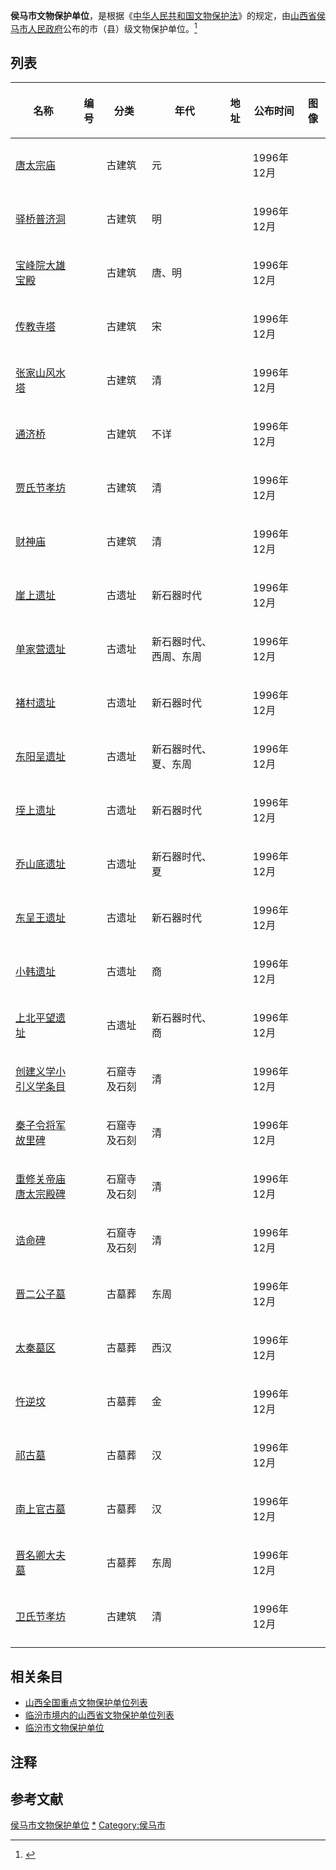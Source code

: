 '''侯马市文物保护单位'''，是根据《[[中华人民共和国文物保护法|中华人民共和国文物保护法]]》的规定，由[[山西省|山西省]][[侯马市|侯马市]][[侯马市人民政府|人民政府]]公布的市（县）级文物保护单位。<ref>{{cite web|title=山西省|url=http://www.ncha.gov.cn/portals/0/second/wenwubhml/%E5%B1%B1%E8%A5%BF%E7%9C%811.rar|work=中国文物保护单位名录|publisher=中华人民共和国国家文物局|accessdate=2012-12-26|deadurl=yes|archiveurl=https://web.archive.org/web/20120501202356/http://www.sach.gov.cn/portals/0/second/wenwubhml/%E5%B1%B1%E8%A5%BF%E7%9C%811.rar|archivedate=2012-05-01}}</ref>

==列表==
{{Expand list}}<center>
{| class="wikitable sortable"
|- 
!名称 
!编号
!分类 
!年代
!地址
!公布时间
!图像
|-
| [[唐太宗庙|唐太宗庙]] ||   || 古建筑 || 元 ||   || 1996年12月 ||
|-
| [[驿桥普济洞|驿桥普济洞]] ||   || 古建筑 || 明 ||   || 1996年12月 ||
|-
| [[宝峰院大雄宝殿|宝峰院大雄宝殿]] ||   || 古建筑 || 唐、明 ||   || 1996年12月 ||
|-
| [[传教寺塔|传教寺塔]] ||   || 古建筑 || 宋 ||   || 1996年12月 ||
|-
| [[张家山风水塔|张家山风水塔]] ||   || 古建筑 || 清 ||   || 1996年12月 ||
|-
| [[通济桥|通济桥]] ||   || 古建筑 || 不详 ||   || 1996年12月 ||
|-
| [[贾氏节孝坊|贾氏节孝坊]] ||   || 古建筑 || 清 ||   || 1996年12月 ||
|-
| [[财神庙|财神庙]] ||   || 古建筑 || 清 ||   || 1996年12月 ||
|-
| [[崖上遗址|崖上遗址]] ||   || 古遗址 || 新石器时代 ||   || 1996年12月 ||
|-
| [[单家营遗址|单家营遗址]] ||   || 古遗址 || 新石器时代、西周、东周 ||   || 1996年12月 ||
|-
| [[褚村遗址|褚村遗址]] ||   || 古遗址 || 新石器时代 ||   || 1996年12月 ||
|-
| [[东阳呈遗址|东阳呈遗址]] ||   || 古遗址 || 新石器时代、夏、东周 ||   || 1996年12月 ||
|-
| [[垤上遗址|垤上遗址]] ||   || 古遗址 || 新石器时代 ||   || 1996年12月 ||
|-
| [[乔山底遗址|乔山底遗址]] ||   || 古遗址 || 新石器时代、夏 ||   || 1996年12月 ||
|-
| [[东呈王遗址|东呈王遗址]] ||   || 古遗址 || 新石器时代 ||   || 1996年12月 ||
|-
| [[小韩遗址|小韩遗址]] ||   || 古遗址 || 商 ||   || 1996年12月 ||
|-
| [[上北平望遗址|上北平望遗址]] ||   || 古遗址 || 新石器时代、商 ||   || 1996年12月 ||
|-
| [[创建义学小引义学条目|创建义学小引义学条目]] ||   || 石窟寺及石刻 || 清 ||   || 1996年12月 ||
|-
| [[秦子令将军故里碑|秦子令将军故里碑]] ||   || 石窟寺及石刻 || 清 ||   || 1996年12月 ||
|-
| [[重修关帝庙唐太宗殿碑|重修关帝庙唐太宗殿碑]] ||   || 石窟寺及石刻 || 清 ||   || 1996年12月 ||
|-
| [[诰命碑|诰命碑]] ||   || 石窟寺及石刻 || 清 ||   || 1996年12月 ||
|-
| [[晋二公子墓|晋二公子墓]] ||   || 古墓葬 || 东周 ||   || 1996年12月 ||
|-
| [[太秦墓区|太秦墓区]] ||   || 古墓葬 || 西汉 ||   || 1996年12月 ||
|-
| [[忤逆坟|忤逆坟]] ||   || 古墓葬 || 金 ||   || 1996年12月 ||
|-
| [[祁古墓|祁古墓]] ||   || 古墓葬 || 汉 ||   || 1996年12月 ||
|-
| [[南上官古墓|南上官古墓]] ||   || 古墓葬 || 汉 ||   || 1996年12月 ||
|-
| [[晋名卿大夫墓|晋名卿大夫墓]] ||   || 古墓葬 || 东周 ||   || 1996年12月 ||
|-
| [[卫氏节孝坊|卫氏节孝坊]] ||   || 古建筑 || 清 ||   || 1996年12月 ||
|-
|}
</center>

==相关条目==
* [[山西全国重点文物保护单位列表|山西全国重点文物保护单位列表]]
* [[临汾市境内的山西省文物保护单位列表|临汾市境内的山西省文物保护单位列表]]
* [[临汾市文物保护单位|临汾市文物保护单位]]

==注释==
{{ReflistH}}
{{NoteFoot}}
{{ReflistF}}

==参考文献==
{{Reflist}}

{{山西文保}}
[[Category:侯马市文物保护单位|]]
[[Category:临汾文物保护单位|*]]
[[Category:侯马市|Category:侯马市]]